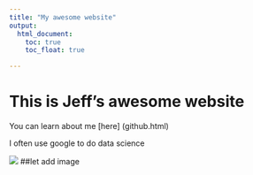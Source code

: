 ```yaml
---
title: "My awesome website"
output: 
  html_document:
    toc: true
    toc_float: true

---
```


# This is Jeff's awesome website

You can learn about me [here] (github.html)

I often use google to do data science

![](https://media.giphy.com/media/drXGoW1iudhKw/giphy.gif)
##let add image


